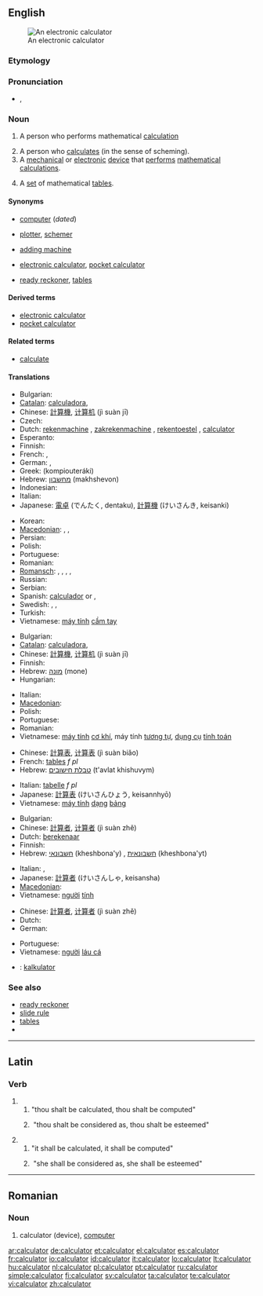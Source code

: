 ==English==
{{wikipedia}}
[[File:Calculator.kodabar.jpg|thumb|An electronic calculator]]

===Etymology===
{{suffix|calculate|or}}

===Pronunciation===
* {{IPA|/ˈkæl.kjə.leɪ.tə(r)/}}, {{SAMPA|/"k{l.kj@.lEi.t@/}}

===Noun===
{{en-noun}}

# {{dated}} A person who performs mathematical [[calculation]]
# A person who [[calculate]]s (in the sense of scheming).
# A [[mechanical]] or [[electronic]]  [[device]] that [[perform]]s [[mathematical]] [[calculation]]s.
# {{obsolete}} A [[set]] of mathematical [[table]]s.

====Synonyms====
* {{sense|person who performs mathematical calculations}} [[computer]] (''dated'')
* {{sense|person who schemes}} [[plotter]], [[schemer]]
* {{sense|mechanical device}} [[adding machine]]
* {{sense|electronic device}} [[electronic calculator]], [[pocket calculator]]
* {{sense|mathematical tables}} [[ready reckoner]], [[table]]s

====Derived terms====
* [[electronic calculator]]
* [[pocket calculator]]

====Related terms====
* [[calculate]]

====Translations====
{{trans-top|electronic device that performs mathematical calculations}}
* Bulgarian: {{t-|bg|калкулатор|m}}
* [[Catalan]]: [[calculadora]],{{f}}
* Chinese: [[計算機]], [[计算机]] (jì suàn jī)
* Czech: {{t+|cs|kalkulačka|f}}
* Dutch: [[rekenmachine]] {{f}}, [[zakrekenmachine]] {{f}}, [[rekentoestel]] {{n}} {{i|Flemish}}, [[calculator#Dutch|calculator]] {{m}}
* Esperanto: {{t-|eo|kalkulilo|xs=Esperanto}}
* Finnish: {{t+|fi|laskin}}
* French: {{t+|fr|calculatrice|f}}, {{t+|fr|calculette|f}}
* German: {{t+|de|Rechner|m}}, {{t+|de|Taschenrechner|m}}
* Greek: {{t+|el|κομπιουτεράκι|n}} (kompiouteráki)
* Hebrew: [[מחשבון]] (makhshevon) {{m}}
* Indonesian: {{t-|id|kalkulator|xs=Indonesian}}
* Italian: {{t+|it|calcolatrice|f}}
* Japanese: [[電卓]] (でんたく, dentaku), [[計算機]] (けいさんき, keisanki)
{{trans-mid}}
* Korean: {{t+|ko|계산기|tr=gyesan-gi|sc=Hang}}
* [[Macedonian]]: {{t|mk|сметач|m|tr=smétač}},  {{t|mk|дигитрон|m|tr=digitrón}},  {{t-|mk|калкулатор|m|tr=kalkulátor}}
* Persian: {{t-|fa|ماشین حساب|xs=Persian}}
* Polish: {{t+|pl|kalkulator|m}}
* Portuguese: {{t+|pt|calculadora|f}}
* Romanian: {{t-|ro|calculator}}
* [[Romansch]]: {{t|rm|calculader|m}}, {{t|rm|calculatur|m}}, {{t|rm|calculatour|m}}, {{t|rm|quintader|m}}, {{t|rm|chintader |m}}
* Russian: {{t+|ru|калькулятор|m}}
* Serbian: {{t-|sr|računalo|n}}
* Spanish: [[calculador]] {{m}} or {{f}},  {{t+|es|calculadora|f}}
* Swedish: {{t+|sv|räknare|c}}, {{t+|sv|miniräknare|c}}, {{t+|sv|kalkylator|c}}
* Turkish: {{t+|tr|hesap makinesi}}
* Vietnamese: [[máy tính]] [[cầm tay]]
{{trans-bottom}}

{{trans-top|mechanical device that performs mathematical calculations}}
* Bulgarian: {{t|bg|сметачна машина|f}}
* [[Catalan]]: [[calculadora]],{{f}}
* Chinese: [[計算機]], [[计算机]] (jì suàn jī)
* Finnish: {{t+|fi|laskin}}
* Hebrew: [[מונה]] (mone) {{m}}
* Hungarian: {{t+|hu|számológép}}
{{trans-mid}}
* Italian: {{t+|it|calcolatrice}}
* [[Macedonian]]: {{t|mk|сметач|m|tr=smétač}}
* Polish: {{t+|pl|kalkulator|m}}
* Portuguese: {{t|pt|calculadora|f}}
* Romanian: {{t-|ro|calculator}}
* Vietnamese: [[máy tính]] [[cơ khí]], máy tính [[tương tự]], [[dụng cụ]] [[tính toán]]
{{trans-bottom}}

{{trans-top|set of mathematical tables}}
* Chinese: [[計算表]], [[计算表]] (jì suàn biǎo)
* French: [[table#French|table]]s ''f pl''
* Hebrew: [[טבלת חישובים]] (t'avlat khishuvym) {{f}}
{{trans-mid}}
* Italian: [[tabella|tabelle]] ''f pl''
* Japanese: [[計算表]] (けいさんひょう, keisannhyō)
* Vietnamese: [[máy tính]] [[dạng]] [[bảng]]
{{trans-bottom}}

{{trans-top|dated: a person who performs mathematical calculations}}
* Bulgarian: {{t|bg|изчислител|m}}
* Chinese: [[計算者]], [[计算者]] (jì suàn zhě)
* Dutch: [[berekenaar]] {{m}}
* Finnish: {{t-|fi|laskija}}
* Hebrew: [[חשבונאי]] (kheshbona'y) {{m}}, [[חשבונאית]] (kheshbona'yt) {{f}}
{{trans-mid}}
* Italian: {{t+|it|calcolatore|m}}, {{t+|it|calcolatrice|f}}
* Japanese: [[計算者]] (けいさんしゃ, keisansha)
* [[Macedonian]]: {{t|mk|сметач|m|tr=smétač}}
* Vietnamese: [[người]] [[tính]]
{{trans-bottom}}

{{trans-top|person who calculates (in the sense of scheming)}}
* Chinese: [[計算者]], [[计算者]] (jì suàn zhě)
* Dutch: {{t-|nl|planner|m}}
* German: {{t+|de|Rechner|m}}
{{trans-mid}}
* Portuguese: {{t+|pt|calculista|m}}
* Vietnamese: [[người]] [[láu cá]]
{{trans-bottom}}

{{checktrans-top}}
* {{ttbc|Indonesian}}: [[kalkulator]]
{{trans-bottom}}

===See also===
* [[ready reckoner]]
* [[slide rule]]
* [[table]]s
* {{commonslite}}

----

==Latin==

===Verb===
{{la-verb-form|calculātor}}

# {{conjugation of|calculo|calculō|2|s|fut|pass|imp|lang=la}}
## "thou shalt be calculated, thou shalt be computed"
## {{figuratively|lang=la}}&nbsp;"thou shalt be considered&nbsp;as, thou shalt be esteemed"
# {{conjugation of|calculo|calculō|3|s|fut|pass|imp|lang=la}}
## "<span title="he, she or it">it</span> shall be calculated, <span title="he, she or it">it</span> shall be computed"
## {{figuratively|lang=la}}&nbsp;"<span title="he, she or it">she</span> shall be considered&nbsp;as, <span title="he, she or it">she</span> shall be esteemed"

----

==Romanian==

===Noun===
{{infl|ro|noun|g={{n}}|plural|calculatoare}}

# calculator (device), [[computer]]

[[ar:calculator]]
[[de:calculator]]
[[et:calculator]]
[[el:calculator]]
[[es:calculator]]
[[fr:calculator]]
[[io:calculator]]
[[id:calculator]]
[[it:calculator]]
[[lo:calculator]]
[[lt:calculator]]
[[hu:calculator]]
[[nl:calculator]]
[[pl:calculator]]
[[pt:calculator]]
[[ru:calculator]]
[[simple:calculator]]
[[fi:calculator]]
[[sv:calculator]]
[[ta:calculator]]
[[te:calculator]]
[[vi:calculator]]
[[zh:calculator]]